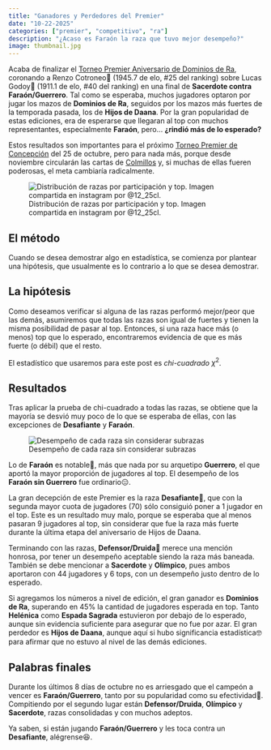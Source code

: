```yaml
---
title: "Ganadores y Perdedores del Premier"
date: "10-22-2025"
categories: ["premier", "competitivo", "ra"]
description: "¿Acaso es Faraón la raza que tuvo mejor desempeño?"
image: thumbnail.jpg
---
```


Acaba de finalizar el [Torneo Premier Aniversario de Dominios de Ra](https://blog.myl.cl/premier-primer-bloque-18-de-octubre-2025/), coronando a Renzo Cotroneo🥇 (1945.7 de elo, #25 del ranking) sobre Lucas Godoy🥈 (1911.1 de elo, #40 del ranking) en una final de **Sacerdote contra Faraón/Guerrero**. Tal como se esperaba, muchos jugadores optaron por jugar los mazos de **Dominios de Ra**, seguidos por los mazos más fuertes de la temporada pasada, los de **Hijos de Daana**. Por la gran popularidad de estas ediciones, era de esperarse que llegaran al top con muchos representantes, especialmente **Faraón**, pero... **¿rindió más de lo esperado?**

Estos resultados son importantes para el próximo [Torneo Premier de Concepción](https://blog.myl.cl/premier-primer-bloque-25-de-octubre-2025-concepcion/) del 25 de octubre, pero para nada más, porque desde noviembre circularán las cartas de [Colmillos](https://blog.myl.cl/productos-especiales-pb-colmillos-de-avalon-y-colmillos-del-inframundo/) y, si muchas de ellas fueren poderosas, el meta cambiaría radicalmente.

![Distribución de razas por participación y top. Imagen compartida en instagram por \@12_25cl.](12_25cl.jpg){fig-align="center"}

## El método

Cuando se desea demostrar algo en estadística, se comienza por plantear una hipótesis, que usualmente es lo contrario a lo que se desea demostrar.

::: {.callout-note appearance="simple"}
## La hipótesis

Como deseamos verificar si alguna de las razas performó mejor/peor que las demás, asumiremos que todas las razas son igual de fuertes y tienen la misma posibilidad de pasar al top. Entonces, si una raza hace más (o menos) top que lo esperado, encontraremos evidencia de que es más fuerte (o débil) que el resto.
:::

El estadístico que usaremos para este post es *chi-cuadrado* $\chi^2$.

## Resultados

Tras aplicar la prueba de chi-cuadrado a todas las razas, se obtiene que la mayoría se desvió muy poco de lo que se esperaba de ellas, con las excepciones de **Desafiante** y **Faraón**.

![Desempeño de cada raza sin considerar subrazas](desempeño%20racial.jpg){fig-align="center"}

Lo de **Faraón** es notable🤘, más que nada por su arquetipo **Guerrero**, el que aportó la mayor proporción de jugadores al top. El desempeño de los **Faraón sin Guerrero** fue ordinario😑.

La gran decepción de este Premier es la raza **Desafiante**💩, que con la segunda mayor cuota de jugadores (70) sólo consiguió poner a 1 jugador en el top. Este es un resultado muy malo, porque se esperaba que al menos pasaran 9 jugadores al top, sin considerar que fue la raza más fuerte durante la última etapa del aniversario de Hijos de Daana.

Terminando con las razas, **Defensor/Druida💪** merece una mención honrosa, por tener un desempeño aceptable siendo la raza más baneada. También se debe mencionar a **Sacerdote** y **Olímpico**, pues ambos aportaron con 44 jugadores y 6 tops, con un desempeño justo dentro de lo esperado.

Si agregamos los números a nivel de edición, el gran ganador es **Dominios de Ra**, superando en 45% la cantidad de jugadores esperada en top. Tanto **Helénica** como **Espada Sagrada** estuvieron por debajo de lo esperado, aunque sin evidencia suficiente para asegurar que no fue por azar. El gran perdedor es **Hijos de Daana**, aunque aquí si hubo significancia estadística🤓 para afirmar que no estuvo al nivel de las demás ediciones.

## Palabras finales

Durante los últimos 8 días de octubre no es arriesgado que el campeón a vencer es **Faraón/Guerrero**, tanto por su popularidad como su efectividad🎯. Compitiendo por el segundo lugar están **Defensor/Druida**, **Olímpico** y **Sacerdote**, razas consolidadas y con muchos adeptos.

Ya saben, si están jugando **Faraón/Guerrero** y les toca contra un **Desafiante**, alégrense😆.
